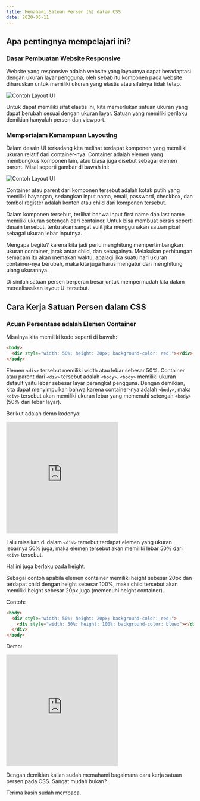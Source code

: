 ```yaml
---
title: Memahami Satuan Persen (%) dalam CSS
date: 2020-06-11
---
```


## Apa pentingnya mempelajari ini?

### Dasar Pembuatan Website Responsive

Website yang responsive adalah website yang layoutnya dapat beradaptasi dengan ukuran layar pengguna, oleh sebab itu komponen pada website diharuskan untuk memiliki ukuran yang elastis atau sifatnya tidak tetap.

![Contoh Layout UI](https://miro.medium.com/v2/resize:fit:640/1*gVtwcBNnqeG2CRlNjl-E7w.gif)

Untuk dapat memiliki sifat elastis ini, kita memerlukan satuan ukuran yang dapat berubah sesuai dengan ukuran layar. Satuan yang memiliki perilaku demikian hanyalah persen dan viewport.

### Mempertajam Kemampuan Layouting

Dalam desain UI terkadang kita melihat terdapat komponen yang memiliki ukuran relatif dari container-nya. Container adalah elemen yang membungkus komponen lain, atau biasa juga disebut sebagai elemen parent.
Misal seperti gambar di bawah ini:

![Contoh Layout UI](https://miro.medium.com/v2/resize:fit:640/format:webp/1*8Oatq0uQqctIVHJjmXesjg.png)

Container atau parent dari komponen tersebut adalah kotak putih yang memiliki bayangan, sedangkan input nama, email, password, checkbox, dan tombol register adalah konten atau child dari komponen tersebut.

Dalam komponen tersebut, terlihat bahwa input first name dan last name memiliki ukuran setengah dari container. Untuk bisa membuat persis seperti desain tersebut, tentu akan sangat sulit jika menggunakan satuan pixel sebagai ukuran lebar inputnya.

Mengapa begitu? karena kita jadi perlu menghitung mempertimbangkan ukuran container, jarak antar child, dan sebagainya. Melakukan perhitungan semacam itu akan memakan waktu, apalagi jika suatu hari ukuran container-nya berubah, maka kita juga harus mengatur dan menghitung ulang ukurannya.

Di sinilah satuan persen berperan besar untuk mempermudah kita dalam merealisasikan layout UI tersebut.

## Cara Kerja Satuan Persen dalam CSS

### Acuan Persentase adalah Elemen Container

Misalnya kita memiliki kode seperti di bawah:

```html
<body>
  <div style="width: 50%; height: 20px; background-color: red;"></div>
</body>
```

Elemen `<div>` tersebut memiliki width atau lebar sebesar 50%. Container atau parent dari `<div>` tersebut adalah `<body>`. `<body>` memiliki ukuran default yaitu lebar sebesar layar perangkat pengguna.
Dengan demikian, kita dapat menyimpulkan bahwa karena container-nya adalah `<body>`, maka `<div>` tersebut akan memiliki ukuran lebar yang memenuhi setengah `<body>` (50% dari lebar layar).

Berikut adalah demo kodenya:

<iframe
  style={{ width: "100%" }}
  height="300"
  scrolling="no"
  title="50% Width"
  src="https://codepen.io/itsfaqih/embed/LYGGggP?default-tab=html%2Cresult"
  frameborder="no"
  loading="lazy"
  allowtransparency="true"
  allowfullscreen="true"
></iframe>

Lalu misalkan di dalam `<div>` tersebut terdapat elemen yang ukuran lebarnya 50% juga, maka elemen tersebut akan memiliki lebar 50% dari `<div>` tersebut.

Hal ini juga berlaku pada height.

Sebagai contoh apabila elemen container memiliki height sebesar 20px dan terdapat child dengan height sebesar 100%, maka child tersebut akan memiliki height sebesar 20px juga (memenuhi height container).

Contoh:

```html
<body>
  <div style="width: 50%; height: 20px; background-color: red;">
    <div style="width: 50%; height: 100%; background-color: blue;"></div>
  </div>
</body>
```

Demo:

<iframe
  style={{ width: "100%" }}
  height="300"
  scrolling="no"
  title="50% width dan 100% height"
  src="https://codepen.io/itsfaqih/embed/YzwwJoq?default-tab=html%2Cresult"
  frameborder="no"
  loading="lazy"
  allowtransparency="true"
  allowfullscreen="true"
></iframe>

Dengan demikian kalian sudah memahami bagaimana cara kerja satuan persen pada CSS. Sangat mudah bukan?

Terima kasih sudah membaca.
